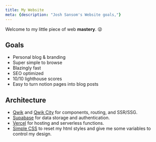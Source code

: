```yaml
---
title: My Website
meta: {description: "Josh Sansom's Website goals,"}
---
```


Welcome to my little piece of web **mastery**. 😜

## Goals
* Personal blog & branding
* Super simple to browse
* Blazingly fast
* SEO optimized
* 10/10 lighthouse scores
* Easy to turn notion pages into blog posts


## Architecture

* [Qwik](https://qwik.dev) and [Qwik City](https://qwik.city) for components, routing, and SSR/SSG.  
* [Supabase](https://supabase.io) for data storage and authentication.
* [Vercel](https://vercel.com) for hosting and serverless functions.
* [Simple CSS](https://simplecss.org/) to reset my html styles and give me some variables to control my design.
